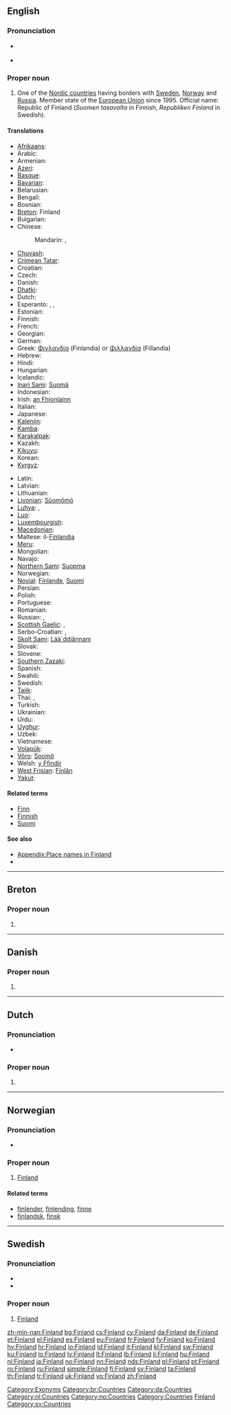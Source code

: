 ==English==
{{wikipedia}}

===Pronunciation===
* {{a|UK|US}} {{IPA|/ˈfɪn.lənd/}}
* {{audio|en-us-Finland.ogg|Audio (US)}}

===Proper noun===
{{en-proper noun}}

# One of the [[Nordic countries]] having borders with [[Sweden]], [[Norway]] and [[Russia]]. Member state of the [[European Union]] since 1995. Official name: Republic of Finland (''Suomen tasavalta'' in Finnish, ''Republiken Finland'' in Swedish).

====Translations====
{{trans-top|Finland}}
* [[Afrikaans]]: {{t-|af|Finland|xs=Afrikaans}}
* Arabic: {{t|ar|فنلندا|f|tr=finlanda}}
* Armenian: {{t+|hy|Ֆինլանդիա|tr=Finlandia}}
* [[Azeri]]: {{t+|az|Finlandiya|xs=Azeri}}
* [[Basque]]: {{t+|eu|Finlandia|xs=Basque}}
* [[Bavarian]]: {{tø|bar|Finnlånd}}
* Belarusian: {{t-|be|Фінляндыя|f|tr=Finljándyja|xs=Belarusian}}
* Bengali: {{t-|bn|ফিনল্যান্ড}}
* Bosnian: {{t-|bs|Finska|f}}
* [[Breton]]: Finland
* Bulgarian: {{t+|bg|Финландия|f|tr=Finlándija}}
* Chinese:
*: Mandarin: {{t-|cmn|芬蘭|sc=Hani}}, {{t-|cmn|芬兰|tr=Fēnlán|sc=Hani}}
* [[Chuvash]]: {{tø|cv|Финлянди|tr=Finlandijadi|sc=Cyrl}}
* [[Crimean Tatar]]: {{tø|crh|Finlandiya}}
* Croatian: {{t+|hr|Finska|f}}
* Czech: {{t+|cs|Finsko|n}}
* Danish: {{t+|da|Finland}}
* [[Dhatki]]: {{tø|mki|Finland}}
* Dutch: {{t+|nl|Finland}}
* Esperanto: {{t-|eo|Finlando|xs=Esperanto}}, {{t-|eo|Finnlando|xs=Esperanto}}, {{t-|eo|Suomio|xs=Esperanto}}
* Estonian: {{t+|et|Soome}}
* Finnish: {{t+|fi|Suomi}}
* French: {{t+|fr|Finlande|f}}
* Georgian: {{t|ka|ფინეთი|tr=pineti|sc=Geor|xs=Georgian}}
* German: {{t+|de|Finnland|n}}
* Greek: [[Φινλανδία]] (Finlandía) {{f}} or [[Φιλλανδία]] (Fillandía) {{f}}
* Hebrew: {{t-|he|פינלנד}}
* Hindi: {{t|hi|फिनलैंड|tr=Finlaind|xs=Hindi}}
* Hungarian: {{t+|hu|Finnország}}
* Icelandic: {{t+|is|Finnland|n}}
* [[Inari Sami]]: [[Suomâ]]
* Indonesian: {{t-|id|Finlandia|xs=Indonesian}}
* Irish: [[an Fhionlainn]] {{f}}
* Italian: {{t+|it|Finlandia|f}}
* Japanese: {{t+|ja|フィンランド|tr=Finrando}}
* [[Kalenjin]]: {{tø|kln|Finland}}
* [[Kamba]]: {{tø|kam|Finland}}
* [[Karakalpak]]: {{tø|kaa|Finlyandiya}}
* Kazakh: {{t-|kk|Финландия|tr=Finlandija|sc=Cyrl|xs=Kazakh}}
* [[Kikuyu]]: {{tø|ki|Finland}}
* Korean: {{t+|ko|핀란드|tr=Pillandeu|sc=Hang}}
* [[Kyrgyz]]: {{t-|ky|Финляндия|tr=Finljandija|sc=Cyrl|xs=Kyrgyz}}
{{trans-mid}}
* Latin: {{t+|la|Finnia}}
* Latvian: {{t+|lv|Somija|f|xs=Latvian}}
* Lithuanian: {{t+|lt|Suomija|xs=Lithuanian}}
* [[Livonian]]: [[Sūomõmō]]
* [[Luhya]]: {{tø|luy|Finlandi}}, {{tø|luy|Finlandi}}
* [[Luo]]: {{tø|luo|Finland}}
* [[Luxembourgish]]: {{t|lb|Finnland}}
* [[Macedonian]]: {{t+|mk|Финска|f|tr=Fínska}}
* Maltese: il-[[Finlandja]]
* [[Meru]]: {{tø|mer|Finland}}
* Mongolian: {{t|mn|Финлянди|tr=Finljándi|sc=Cyrl|xs=Mongolian}}
* Navajo: {{tø|nv|Nahoditsʼǫʼłání}}
* [[Northern Sami]]: [[Suopma]]
* Norwegian: {{t+|no|Finland}}
* [[Novial]]: [[Finlande]], [[Suomi]]
* Persian: {{t+|fa|فنلاند|xs=Persian}}
* Polish: {{t+|pl|Finlandia|f}}
* Portuguese: {{t+|pt|Finlândia}}
* Romanian: {{t+|ro|Finlanda|f}}
* Russian: {{t+|ru|Финляндия|f|tr=Finljándija}}, {{qualifier|rare}} {{t|ru|Суоми|f|tr=Suómi}} {{indeclinable}}
* [[Scottish Gaelic]]: {{t-|gd|Fionnlainn|f|alt=an Fhionnlainn|xs=Scottish Gaelic}}, {{t-|gd|Suòmaidh|f|xs=Scottish Gaelic}}
* Serbo-Croatian: {{t|sh|Финска|f|sc=Cyrl|xs=Serbo-Croatian}}, {{t|sh|Finska|f|sc=Cyrl|xs=Serbo-Croatian}}
* [[Skolt Sami]]: [[Lääˊddjânnam]]
* Slovak: {{t|sk|Fínsko|n}}
* Slovene: {{t+|sl|Finska|f}}
* [[Southern Zazaki]]: {{tø|diq|Finlanda}}
* Spanish: {{t+|es|Finlandia|f}}
* Swahili: {{t+|sw|Ufini|xs=Swahili}}
* Swedish: {{t+|sv|Finland}}
* [[Tajik]]: {{t|tg|Финланд|tr=Finland|sc=Cyrl|xs=Tajik}}
* Thai: {{t+|th|ประเทศฟินแลนด์|tr=bpràtâyt finlaen}}, {{t|th|ฟินแลนด์|tr=finlaen}}
* Turkish: {{t+|tr|Finlandiya}}
* Ukrainian: {{t+|uk|Фінляндія|f|tr=Finljándija|xs=Ukrainian}}
* Urdu: {{t|ur|فنلینڈ|xs=Urdu}}
* [[Uyghur]]: {{t-|ug|فىنلاندىيە|sc=ug-Arab|xs=Uyghur}}
* Uzbek: {{t-|uz|Finlandiya|xs=Uzbek}}
* Vietnamese: {{t-|vi|Phần Lan|xs=Vietnamese}}
* [[Volapük]]: {{t|vo|Suomiyän|xs=Volapük}}
* [[Võro]]: [[Soomõ]]
* Welsh: [[y Ffindir]] {{m}}
* [[West Frisian]]: [[Finlân]]
* [[Yakut]]: {{tø|sah|Финляндия|tr=Finljandija|sc=Cyrl}}
{{trans-bottom}}

====Related terms====
* [[Finn]]
* [[Finnish]]
* [[Suomi]]

====See also====
* [[Appendix:Place names in Finland]]
* {{list|en|countries of Europe}}

[[Category:Exonyms]]

----

==Breton==

===Proper noun===
{{infl|br|proper noun}}

# {{l|en|Finland}}

[[Category:br:Countries]]

----

==Danish==

===Proper noun===
{{infl|da|proper noun}}

# {{l|en|Finland}}

[[Category:da:Countries]]

----

==Dutch==

===Pronunciation===
* {{a|NL}} {{audio|Nl-Finland.ogg|audio}}

===Proper noun===
{{infl|nl|proper noun}}

# {{l|en|Finland}}

[[Category:nl:Countries]]

----

==Norwegian==

===Pronunciation===
* {{IPA|/fɪnlɑn/|lang=no}}

===Proper noun===
{{infl|no|proper noun}}

# [[#English|Finland]]

====Related terms====
* [[finlender]], [[finlending]], [[finne]]
* [[finlandsk]], [[finsk]]

[[Category:no:Countries]]

----

==Swedish==

===Pronunciation===
* {{IPA|/ˈfɪnland/|lang=sv}}
* {{audio|Sv-Finland.ogg|audio}}

===Proper noun===
{{infl|sv|proper noun}}

# [[#English|Finland]]

[[Category:Countries]]
[[Category:Finland| Finland]]
[[Category:sv:Countries]]

[[zh-min-nan:Finland]]
[[bg:Finland]]
[[cs:Finland]]
[[cy:Finland]]
[[da:Finland]]
[[de:Finland]]
[[et:Finland]]
[[el:Finland]]
[[es:Finland]]
[[eu:Finland]]
[[fr:Finland]]
[[fy:Finland]]
[[ko:Finland]]
[[hy:Finland]]
[[hr:Finland]]
[[io:Finland]]
[[id:Finland]]
[[it:Finland]]
[[kl:Finland]]
[[sw:Finland]]
[[ku:Finland]]
[[lo:Finland]]
[[lv:Finland]]
[[lt:Finland]]
[[lb:Finland]]
[[li:Finland]]
[[hu:Finland]]
[[nl:Finland]]
[[ja:Finland]]
[[no:Finland]]
[[nn:Finland]]
[[nds:Finland]]
[[pl:Finland]]
[[pt:Finland]]
[[ro:Finland]]
[[ru:Finland]]
[[simple:Finland]]
[[fi:Finland]]
[[sv:Finland]]
[[ta:Finland]]
[[th:Finland]]
[[tr:Finland]]
[[uk:Finland]]
[[vo:Finland]]
[[zh:Finland]]